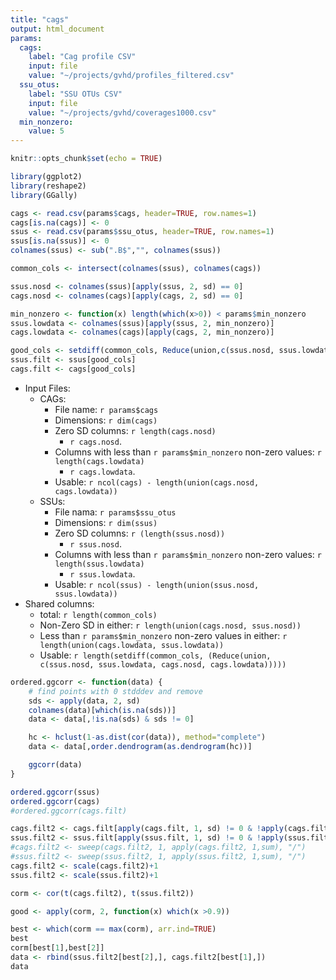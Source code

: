 ```yaml
---
title: "cags"
output: html_document
params:
  cags:
    label: "Cag profile CSV"
    input: file
    value: "~/projects/gvhd/profiles_filtered.csv"
  ssu_otus:
    label: "SSU OTUs CSV"
    input: file
    value: "~/projects/gvhd/coverages1000.csv"
  min_nonzero:
    value: 5
---
```


```r
knitr::opts_chunk$set(echo = TRUE)

library(ggplot2)
library(reshape2)
library(GGally)

cags <- read.csv(params$cags, header=TRUE, row.names=1)
cags[is.na(cags)] <- 0
ssus <- read.csv(params$ssu_otus, header=TRUE, row.names=1)
ssus[is.na(ssus)] <- 0
colnames(ssus) <- sub(".B$","", colnames(ssus))

common_cols <- intersect(colnames(ssus), colnames(cags))

ssus.nosd <- colnames(ssus)[apply(ssus, 2, sd) == 0]
cags.nosd <- colnames(cags)[apply(cags, 2, sd) == 0]

min_nonzero <- function(x) length(which(x>0)) < params$min_nonzero
ssus.lowdata <- colnames(ssus)[apply(ssus, 2, min_nonzero)]
cags.lowdata <- colnames(cags)[apply(cags, 2, min_nonzero)]

good_cols <- setdiff(common_cols, Reduce(union,c(ssus.nosd, ssus.lowdata,cags.nosd, cags.lowdata)))
ssus.filt <- ssus[good_cols]
cags.filt <- cags[good_cols]

```

- Input Files:
    - CAGs:
        - File name: `r params$cags`
        - Dimensions: `r dim(cags)`
        - Zero SD columns: `r length(cags.nosd)`
            - `r cags.nosd`.
        - Columns with less than `r params$min_nonzero` non-zero values: 
          `r length(cags.lowdata)`
            - `r cags.lowdata`.
        - Usable: `r ncol(cags) - length(union(cags.nosd, cags.lowdata))`
    - SSUs:
        - File nama: `r params$ssu_otus`
        - Dimensions: `r dim(ssus)`
        - Zero SD columns: `r (length(ssus.nosd))`
            - `r ssus.nosd`.
        - Columns with less than `r params$min_nonzero` non-zero values: 
          `r length(ssus.lowdata)`
            - `r ssus.lowdata`.
        - Usable: `r ncol(ssus) - length(union(ssus.nosd, ssus.lowdata))`
- Shared columns:
    - total: `r length(common_cols)`
    - Non-Zero SD in either: `r length(union(cags.nosd, ssus.nosd))`
    - Less than `r params$min_nonzero` non-zero values in either:
      `r length(union(cags.lowdata, ssus.lowdata))`
    - Usable: `r length(setdiff(common_cols, (Reduce(union, c(ssus.nosd, ssus.lowdata, cags.nosd, cags.lowdata)))))`
    
```r
ordered.ggcorr <- function(data) {
    # find points with 0 stdddev and remove
    sds <- apply(data, 2, sd)
    colnames(data)[which(is.na(sds))]
    data <- data[,!is.na(sds) & sds != 0]

    hc <- hclust(1-as.dist(cor(data)), method="complete")
    data <- data[,order.dendrogram(as.dendrogram(hc))]

    ggcorr(data)
}

ordered.ggcorr(ssus)
ordered.ggcorr(cags)
#ordered.ggcorr(cags.filt)
```


```r
cags.filt2 <- cags.filt[apply(cags.filt, 1, sd) != 0 & !apply(cags.filt, 1, min_nonzero),]
ssus.filt2 <- ssus.filt[apply(ssus.filt, 1, sd) != 0 & !apply(ssus.filt, 1, min_nonzero),]
#cags.filt2 <- sweep(cags.filt2, 1, apply(cags.filt2, 1,sum), "/")
#ssus.filt2 <- sweep(ssus.filt2, 1, apply(ssus.filt2, 1,sum), "/")
cags.filt2 <- scale(cags.filt2)+1
ssus.filt2 <- scale(ssus.filt2)+1

corm <- cor(t(cags.filt2), t(ssus.filt2))

good <- apply(corm, 2, function(x) which(x >0.9))

best <- which(corm == max(corm), arr.ind=TRUE)
best
corm[best[1],best[2]]
data <- rbind(ssus.filt2[best[2],], cags.filt2[best[1],])
data

```